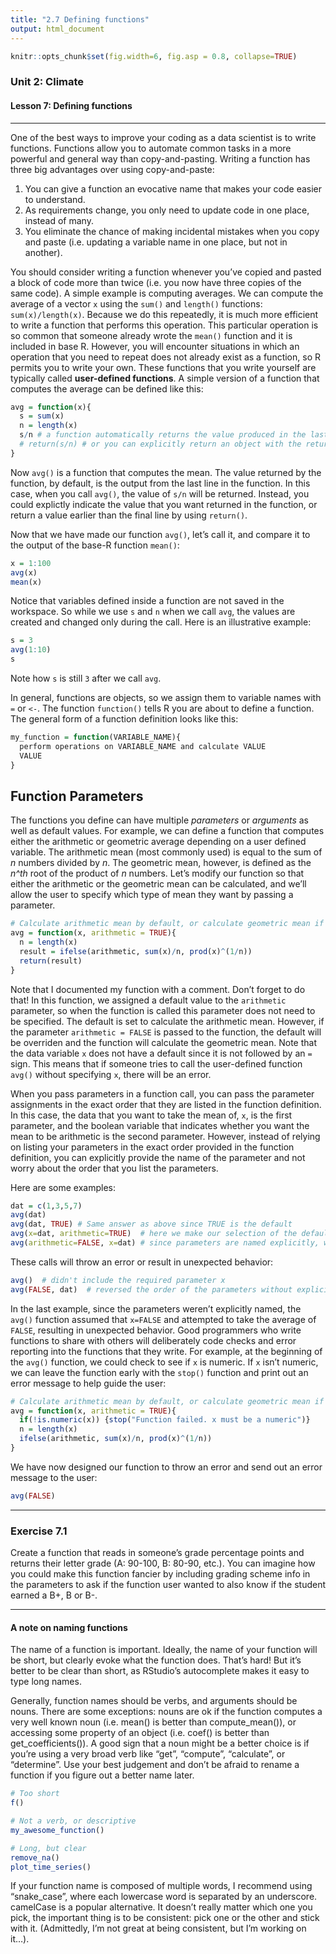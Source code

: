 ```yaml
---
title: "2.7 Defining functions"
output: html_document
---
```


```r
knitr::opts_chunk$set(fig.width=6, fig.asp = 0.8, collapse=TRUE) 
```

### Unit 2: Climate
#### Lesson 7: Defining functions

***

One of the best ways to improve your coding as a data scientist is to write functions. Functions allow you to automate common tasks in a more powerful and general way than copy-and-pasting. Writing a function has three big advantages over using copy-and-paste:

1. You can give a function an evocative name that makes your code easier to understand.
2. As requirements change, you only need to update code in one place, instead of many.
3. You eliminate the chance of making incidental mistakes when you copy and paste (i.e. updating a variable name in one place, but not in another).

You should consider writing a function whenever you’ve copied and pasted a block of code more than twice (i.e. you now have three copies of the same code). A simple example is computing averages. We can compute the average of a vector `x` using the `sum()` and `length()` functions: `sum(x)/length(x)`. Because we do this repeatedly, it is much more efficient to write a function that performs this operation. This particular operation is so common that someone already wrote the `mean()` function and it is included in base R. However, you will encounter situations in which an operation that you need to repeat does not already exist as a function, so R permits you to write your own. These functions that you write yourself are typically called **user-defined functions**. A simple version of a function that computes the average can be defined like this:

```r
avg = function(x){
  s = sum(x)
  n = length(x)
  s/n # a function automatically returns the value produced in the last line
  # return(s/n) # or you can explicitly return an object with the return() function
}
```

Now `avg()` is a function that computes the mean. The value returned by the function, by default, is the output from the last line in the function. In this case, when you call `avg()`, the value of `s/n` will be returned. Instead, you could explictly indicate the value that you want returned in the function, or return a value earlier than the final line by using `return()`.

Now that we have made our function `avg()`, let's call it, and compare it to the output of the base-R function `mean()`:

```r
x = 1:100
avg(x)
mean(x)
```

Notice that variables defined inside a function are not saved in the workspace. So while we use `s` and `n` when we call `avg`, the values are created and changed only during the call. Here is an illustrative example:

```r
s = 3
avg(1:10)
s
```

Note how `s` is still `3` after we call `avg`.

In general, functions are objects, so we assign them to variable names with `=` or `<-`. The function `function()` tells R you are about to define a function. The general form of a function definition looks like this:

```r
my_function = function(VARIABLE_NAME){
  perform operations on VARIABLE_NAME and calculate VALUE
  VALUE
}
```

## Function Parameters

The functions you define can have multiple *parameters* or *arguments* as well as default values. For example, we can define a function that computes either the arithmetic or geometric average depending on a user defined variable. The arithmetic mean (most commonly used) is equal to the sum of *n* numbers divided by *n*. The geometric mean, however, is defined as the *n^th* root of the product of *n* numbers. Let's modify our function so that either the arithmetic or the geometric mean can be calculated, and we'll allow the user to specify which type of mean they want by passing a parameter. 

```r
# Calculate arithmetic mean by default, or calculate geometric mean if the parameter 'arithmetic' is set to FALSE
avg = function(x, arithmetic = TRUE){
  n = length(x)
  result = ifelse(arithmetic, sum(x)/n, prod(x)^(1/n))
  return(result)
}
```

Note that I documented my function with a comment. Don't forget to do that! In this function, we assigned a default value to the `arithmetic` parameter, so when the function is called this parameter does not need to be specified. The default is set to calculate the arithmetic mean. However, if the parameter `arithmetic = FALSE` is passed to the function, the default will be overriden and the function will calculate the geometric mean. Note that the data variable `x` does not have a default since it is not followed by an `=` sign. This means that if someone tries to call the user-defined function `avg()` without specifying `x`, there will be an error.

When you pass parameters in a function call, you can pass the parameter assignments in the exact order that they are listed in the function definition. In this case, the data that you want to take the mean of, `x`, is the first parameter, and the boolean variable that indicates whether you want the mean to be arithmetic is the second parameter. However, instead of relying on listing your parameters in the exact order provided in the function definition, you can explicitly provide the name of the parameter and not worry about the order that you list the parameters. 

Here are some examples:

```r
dat = c(1,3,5,7)
avg(dat)
avg(dat, TRUE) # Same answer as above since TRUE is the default
avg(x=dat, arithmetic=TRUE)  # here we make our selection of the default parameter explicit
avg(arithmetic=FALSE, x=dat) # since parameters are named explicitly, we don't need to be careful about order
```

These calls will throw an error or result in unexpected behavior:

```r
avg()  # didn't include the required parameter x
avg(FALSE, dat)  # reversed the order of the parameters without explicitly naming the parameters
```

In the last example, since the parameters weren't explicitly named, the `avg()` function assumed that `x=FALSE` and attempted to take the average of `FALSE`, resulting in unexpected behavior. Good programmers who write functions to share with others will deliberately code checks and error reporting into the functions that they write. For example, at the beginning of the `avg()` function, we could check to see if `x` is numeric. If `x` isn't numeric, we can leave the function early with the `stop()` function and print out an error message to help guide the user:

```r
# Calculate arithmetic mean by default, or calculate geometric mean if the parameter 'arithmetic' is set to FALSE
avg = function(x, arithmetic = TRUE){
  if(!is.numeric(x)) {stop("Function failed. x must be a numeric")}
  n = length(x)
  ifelse(arithmetic, sum(x)/n, prod(x)^(1/n))
}
```

We have now designed our function to throw an error and send out an error message to the user:

```r
avg(FALSE)
```

***

### Exercise 7.1

Create a function that reads in someone's grade percentage points and returns their letter grade (A: 90-100, B: 80-90, etc.). You can imagine how you could make this function fancier by including grading scheme info in the parameters to ask if the function user wanted to also know if the student earned a B+, B or B-.

***

#### A note on naming functions

The name of a function is important. Ideally, the name of your function will be short, but clearly evoke what the function does. That’s hard! But it’s better to be clear than short, as RStudio’s autocomplete makes it easy to type long names.

Generally, function names should be verbs, and arguments should be nouns. There are some exceptions: nouns are ok if the function computes a very well known noun (i.e. mean() is better than compute_mean()), or accessing some property of an object (i.e. coef() is better than get_coefficients()). A good sign that a noun might be a better choice is if you’re using a very broad verb like “get”, “compute”, “calculate”, or “determine”. Use your best judgement and don’t be afraid to rename a function if you figure out a better name later.

```r
# Too short
f()

# Not a verb, or descriptive
my_awesome_function()

# Long, but clear
remove_na()
plot_time_series()
```

If your function name is composed of multiple words, I recommend using “snake_case”, where each lowercase word is separated by an underscore. camelCase is a popular alternative. It doesn’t really matter which one you pick, the important thing is to be consistent: pick one or the other and stick with it. (Admittedly, I'm not great at being consistent, but I'm working on it...).
